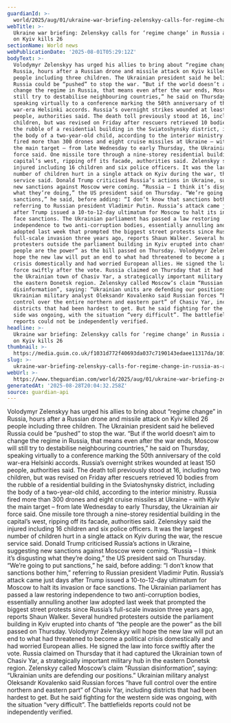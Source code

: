 ```yaml
---
guardianId: >-
  world/2025/aug/01/ukraine-war-briefing-zelenskyy-calls-for-regime-change-in-russia-after-attack-on-kyiv-kills-16
webTitle: >-
  Ukraine war briefing: Zelenskyy calls for ‘regime change’ in Russia as attack
  on Kyiv kills 26
sectionName: World news
webPublicationDate: '2025-08-01T05:29:12Z'
bodyText: >-
  Volodymyr Zelenskyy has urged his allies to bring about “regime change” in
  Russia, hours after a Russian drone and missile attack on Kyiv killed 26
  people including three children. The Ukrainian president said he believed
  Russia could be “pushed” to stop the war. “But if the world doesn’t aim to
  change the regime in Russia, that means even after the war ends, Moscow will
  still try to destabilise neighbouring countries,” he said on Thursday,
  speaking virtually to a conference marking the 50th anniversary of the cold
  war-era Helsinki accords. Russia’s overnight strikes wounded at least 150
  people, authorities said. The death toll previously stood at 16, including two
  children, but was revised on Friday after rescuers retrieved 10 bodies from
  the rubble of a residential building in the Sviatoshynsky district, including
  the body of a two-year-old child, according to the interior ministry. Russia
  fired more than 300 drones and eight cruise missiles at Ukraine – with Kyiv
  the main target – from late Wednesday to early Thursday, the Ukrainian air
  force said. One missile tore through a nine-storey residential building in the
  capital’s west, ripping off its facade, authorities said. Zelenskyy said the
  injured including 16 children and six police officers. It was the largest
  number of children hurt in a single attack on Kyiv during the war, the rescue
  service said. Donald Trump criticised Russia’s actions in Ukraine, suggesting
  new sanctions against Moscow were coming. “Russia – I think it’s disgusting
  what they’re doing,” the US president said on Thursday. “We’re going to put
  sanctions,” he said, before adding: “I don’t know that sanctions bother him,”
  referring to Russian president Vladimir Putin. Russia’s attack came just days
  after Trump issued a 10-to-12-day ultimatum for Moscow to halt its invasion or
  face sanctions. The Ukrainian parliament has passed a law restoring
  independence to two anti-corruption bodies, essentially annulling another law
  adopted last week that prompted the biggest street protests since Russia’s
  full-scale invasion three years ago, reports Shaun Walker. Several hundred
  protesters outside the parliament building in Kyiv erupted into chants of “the
  people are the power” as the bill passed on Thursday. Volodymyr Zelenskyy will
  hope the new law will put an end to what had threatened to become a political
  crisis domestically and had worried European allies. He signed the law into
  force swiftly after the vote. Russia claimed on Thursday that it had captured
  the Ukrainian town of Chasiv Yar, a strategically important military hub in
  the eastern Donetsk region. Zelenskyy called Moscow’s claim “Russian
  disinformation”, saying: “Ukrainian units are defending our positions.”
  Ukrainian military analyst Oleksandr Kovalenko said Russian forces “have full
  control over the entire northern and eastern part” of Chasiv Yar, including
  districts that had been hardest to get. But he said fighting for the western
  side was ongoing, with the situation “very difficult”. The battlefields
  reports could not be independently verified.
headline: >-
  Ukraine war briefing: Zelenskyy calls for ‘regime change’ in Russia as attack
  on Kyiv kills 26
thumbnail: >-
  https://media.guim.co.uk/f1031d772f40693da037c7190143edaee11317da/1015_0_5033_4024/500.jpg
slug: >-
  ukraine-war-briefing-zelenskyy-calls-for-regime-change-in-russia-as-attack-on-kyiv-kills-26
webUrl: >-
  https://www.theguardian.com/world/2025/aug/01/ukraine-war-briefing-zelenskyy-calls-for-regime-change-in-russia-after-attack-on-kyiv-kills-16
generatedAt: '2025-08-28T20:04:32.258Z'
source: guardian-api
---
```

Volodymyr Zelenskyy has urged his allies to bring about “regime change” in Russia, hours after a Russian drone and missile attack on Kyiv killed 26 people including three children. The Ukrainian president said he believed Russia could be “pushed” to stop the war. “But if the world doesn’t aim to change the regime in Russia, that means even after the war ends, Moscow will still try to destabilise neighbouring countries,” he said on Thursday, speaking virtually to a conference marking the 50th anniversary of the cold war-era Helsinki accords. Russia’s overnight strikes wounded at least 150 people, authorities said. The death toll previously stood at 16, including two children, but was revised on Friday after rescuers retrieved 10 bodies from the rubble of a residential building in the Sviatoshynsky district, including the body of a two-year-old child, according to the interior ministry. Russia fired more than 300 drones and eight cruise missiles at Ukraine – with Kyiv the main target – from late Wednesday to early Thursday, the Ukrainian air force said. One missile tore through a nine-storey residential building in the capital’s west, ripping off its facade, authorities said. Zelenskyy said the injured including 16 children and six police officers. It was the largest number of children hurt in a single attack on Kyiv during the war, the rescue service said. Donald Trump criticised Russia’s actions in Ukraine, suggesting new sanctions against Moscow were coming. “Russia – I think it’s disgusting what they’re doing,” the US president said on Thursday. “We’re going to put sanctions,” he said, before adding: “I don’t know that sanctions bother him,” referring to Russian president Vladimir Putin. Russia’s attack came just days after Trump issued a 10-to-12-day ultimatum for Moscow to halt its invasion or face sanctions. The Ukrainian parliament has passed a law restoring independence to two anti-corruption bodies, essentially annulling another law adopted last week that prompted the biggest street protests since Russia’s full-scale invasion three years ago, reports Shaun Walker. Several hundred protesters outside the parliament building in Kyiv erupted into chants of “the people are the power” as the bill passed on Thursday. Volodymyr Zelenskyy will hope the new law will put an end to what had threatened to become a political crisis domestically and had worried European allies. He signed the law into force swiftly after the vote. Russia claimed on Thursday that it had captured the Ukrainian town of Chasiv Yar, a strategically important military hub in the eastern Donetsk region. Zelenskyy called Moscow’s claim “Russian disinformation”, saying: “Ukrainian units are defending our positions.” Ukrainian military analyst Oleksandr Kovalenko said Russian forces “have full control over the entire northern and eastern part” of Chasiv Yar, including districts that had been hardest to get. But he said fighting for the western side was ongoing, with the situation “very difficult”. The battlefields reports could not be independently verified.
